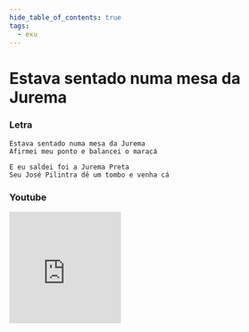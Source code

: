 ```yaml
---
hide_table_of_contents: true
tags:
  - exu
---
```


# Estava sentado numa mesa da Jurema

### Letra

```text
Estava sentado numa mesa da Jurema
Afirmei meu ponto e balancei o maracá

E eu saldei foi a Jurema Preta
Seu José Pilintra dê um tombo e venha cá
```

### Youtube

<iframe
  width="200"
  height="200"
  src="https://www.youtube.com/embed/Wvz_sEWU57U"
  title="YouTube video player"
  frameborder="0"
  allow="accelerometer; autoplay; clipboard-write; encrypted-media; gyroscope; picture-in-picture; web-share"
  referrerpolicy="strict-origin-when-cross-origin"
  allowfullscreen
></iframe>
